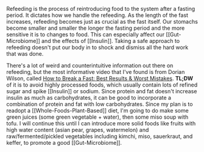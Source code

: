 Refeeding is the process of reintroducing food to the system after a fasting period. It dictates how we handle the refeeding. As the length of the fast increases, refeeding becomes just as crucial as the fast itself. Our stomachs become smaller and smaller the longer the fasting period and the more sensitive it is to changes to food. This can especially affect our [[Gut-Microbiome]] and the effects of [[Insulin]]. Taking a safe approach to refeeding doesn't put our body in to shock and dismiss all the hard work that was done.

There's a lot of weird and counterintuitive information out there on refeeding, but the most informative video that I've found is from Dorian Wilson, called [How to Break a Fast: Best Results & Worst Mistakes](https://youtu.be/h3L_118IIgE). **TL;DW** of it is to avoid highly processed foods, which usually contain lots of refined sugar and spike [[Insulin]] or sodium. Since protein and fat doesn't increase insulin as much as carbohydrates, it can be good to incorporate a combination of protein and fat with low carbohydrates. Since my plan is to readopt a [[Whole-Foods-Plant-Based]] diet, I'm going to do make some green juices (some green vegetable + water), then some miso soup with tofu. I will continue this until I can introduce more solid foods like fruits with high water content (asian pear, grapes, watermelon) and raw/fermented/pickled vegetables including kimchi, miso, sauerkraut, and keffer, to promote a good [[Gut-Microbiome]].